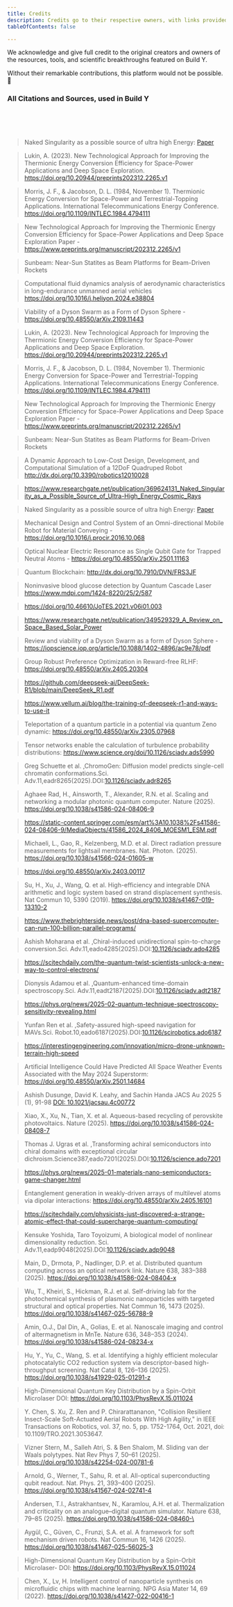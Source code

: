 ```yaml
---
title: Credits
description: Credits go to their respective owners, with links provided at the bottom.
tableOfContents: false

---
```


We acknowledge and give full credit to the original creators and owners of the resources, tools, and scientific breakthroughs featured on Build Y.

Without their remarkable contributions, this platform would not be possible. 🙏


### All Citations and Sources, used in Build Y
<br />
<br />
<br />

> Naked Singularity as a possible source of ultra high Energy: [Paper](https://www.researchgate.net/publication/369624131_Naked_Singularity_as_a_Possible_Source_of_Ultra-High_Energy_Cosmic_Rays)

> Lukin, A. (2023). New Technological Approach for Improving the Thermionic Energy Conversion Efficiency for Space-Power Applications and Deep Space Exploration. https://doi.org/10.20944/preprints202312.2265.v1

> Morris, J. F., & Jacobson, D. L. (1984, November 1). Thermionic Energy Conversion for Space-Power and Terrestrial-Topping Applications. International Telecommunications Energy Conference. https://doi.org/10.1109/INTLEC.1984.4794111

> New Technological Approach for Improving the Thermionic Energy Conversion Efficiency for Space-Power Applications and Deep Space Exploration Paper - https://www.preprints.org/manuscript/202312.2265/v1

> Sunbeam: Near-Sun Statites as Beam Platforms for Beam-Driven Rockets

> Computational fluid dynamics analysis of aerodynamic characteristics in long-endurance unmanned aerial vehicles https://doi.org/10.1016/j.heliyon.2024.e38804

> Viability of a Dyson Swarm as a Form of Dyson Sphere - https://doi.org/10.48550/arXiv.2109.11443

> Lukin, A. (2023). New Technological Approach for Improving the Thermionic Energy Conversion Efficiency for Space-Power Applications and Deep Space Exploration. https://doi.org/10.20944/preprints202312.2265.v1

> Morris, J. F., & Jacobson, D. L. (1984, November 1). Thermionic Energy Conversion for Space-Power and Terrestrial-Topping Applications. International Telecommunications Energy Conference. https://doi.org/10.1109/INTLEC.1984.4794111

> New Technological Approach for Improving the Thermionic Energy Conversion Efficiency for Space-Power Applications and Deep Space Exploration Paper - https://www.preprints.org/manuscript/202312.2265/v1

> Sunbeam: Near-Sun Statites as Beam Platforms for Beam-Driven Rockets

> A Dynamic Approach to Low-Cost Design, Development, and Computational Simulation of a 12DoF Quadruped Robot http://dx.doi.org/10.3390/robotics12010028

> https://www.researchgate.net/publication/369624131_Naked_Singularity_as_a_Possible_Source_of_Ultra-High_Energy_Cosmic_Rays

> Naked Singularity as a possible source of ultra high Energy: [Paper](https://www.researchgate.net/publication/369624131_Naked_Singularity_as_a_Possible_Source_of_Ultra-High_Energy_Cosmic_Rays)

> Mechanical Design and Control System of an Omni-directional Mobile Robot for Material Conveying -https://doi.org/10.1016/j.procir.2016.10.068

> Optical Nuclear Electric Resonance as Single Qubit Gate for Trapped Neutral Atoms - https://doi.org/10.48550/arXiv.2501.11163

> Quantum Blockchain: http://dx.doi.org/10.7910/DVN/FRS3JF

> Noninvasive blood glucose detection by Quantum Cascade Laser https://www.mdpi.com/1424-8220/25/2/587

> https://doi.org/10.46610/JoTES.2021.v06i01.003

> https://www.researchgate.net/publication/349529329_A_Review_on_Space_Based_Solar_Power

> Review and viability of a Dyson Swarm as a form of Dyson Sphere - https://iopscience.iop.org/article/10.1088/1402-4896/ac9e78/pdf

> Group Robust Preference Optimization in Reward-free RLHF: https://doi.org/10.48550/arXiv.2405.20304

> https://github.com/deepseek-ai/DeepSeek-R1/blob/main/DeepSeek_R1.pdf

> https://www.vellum.ai/blog/the-training-of-deepseek-r1-and-ways-to-use-it

> Teleportation of a quantum particle in a potential via quantum Zeno dynamic: https://doi.org/10.48550/arXiv.2305.07968

> Tensor networks enable the calculation of turbulence probability distributions: https://www.science.org/doi/10.1126/sciadv.ads5990

> Greg Schuette et al. ,ChromoGen: Diffusion model predicts single-cell chromatin conformations.Sci. Adv.11,eadr8265(2025).DOI:[10.1126/sciadv.adr8265](https://doi.org/10.1126/sciadv.adr8265)

> Aghaee Rad, H., Ainsworth, T., Alexander, R.N. et al. Scaling and networking a modular photonic quantum computer. Nature (2025). https://doi.org/10.1038/s41586-024-08406-9

> https://static-content.springer.com/esm/art%3A10.1038%2Fs41586-024-08406-9/MediaObjects/41586_2024_8406_MOESM1_ESM.pdf

> Michaeli, L., Gao, R., Kelzenberg, M.D. et al. Direct radiation pressure measurements for lightsail membranes. Nat. Photon. (2025). https://doi.org/10.1038/s41566-024-01605-w

> https://doi.org/10.48550/arXiv.2403.00117

> Su, H., Xu, J., Wang, Q. et al. High-efficiency and integrable DNA arithmetic and logic system based on strand displacement synthesis. Nat Commun 10, 5390 (2019). https://doi.org/10.1038/s41467-019-13310-2

> https://www.thebrighterside.news/post/dna-based-supercomputer-can-run-100-billion-parallel-programs/

> Ashish Moharana et al. ,Chiral-induced unidirectional spin-to-charge conversion.Sci. Adv.11,eado4285(2025).DOI:[10.1126/sciadv.ado4285](https://doi.org/10.1126/sciadv.ado4285)

> https://scitechdaily.com/the-quantum-twist-scientists-unlock-a-new-way-to-control-electrons/

> Dionysis Adamou et al. ,Quantum-enhanced time-domain spectroscopy.Sci. Adv.11,eadt2187(2025).DOI:[10.1126/sciadv.adt2187](https://doi.org/10.1126/sciadv.adt2187)

> https://phys.org/news/2025-02-quantum-technique-spectroscopy-sensitivity-revealing.html

> Yunfan Ren et al. ,Safety-assured high-speed navigation for MAVs.Sci. Robot.10,eado6187(2025).DOI:[10.1126/scirobotics.ado6187](https://doi.org/10.1126/scirobotics.ado6187)

> https://interestingengineering.com/innovation/micro-drone-unknown-terrain-high-speed

> Artificial Intelligence Could Have Predicted All Space Weather Events Associated with the May 2024 Superstorm: https://doi.org/10.48550/arXiv.2501.14684

> Ashish Dusunge, David K. Leahy, and Sachin Handa JACS Au 2025 5 (1), 91-98 [DOI: 10.1021/jacsau.4c00772](https://doi.org/10.1021/jacsau.4c00772)

> Xiao, X., Xu, N., Tian, X. et al. Aqueous-based recycling of perovskite photovoltaics. Nature (2025). https://doi.org/10.1038/s41586-024-08408-7

> Thomas J. Ugras et al. ,Transforming achiral semiconductors into chiral domains with exceptional circular dichroism.Science387,eado7201(2025).DOI:[10.1126/science.ado7201](https://doi.org/10.1126/science.ado7201)

> https://phys.org/news/2025-01-materials-nano-semiconductors-game-changer.html

> Entanglement generation in weakly-driven arrays of multilevel atoms via dipolar interactions: https://doi.org/10.48550/arXiv.2405.16101

> https://scitechdaily.com/physicists-just-discovered-a-strange-atomic-effect-that-could-supercharge-quantum-computing/

> Kensuke Yoshida, Taro Toyoizumi, A biological model of nonlinear dimensionality reduction. Sci. Adv.11,eadp9048(2025).DOI:[10.1126/sciadv.adp9048](https://doi.org/10.1126/sciadv.adp9048)

> Main, D., Drmota, P., Nadlinger, D.P. et al. Distributed quantum computing across an optical network link. Nature 638, 383–388 (2025). https://doi.org/10.1038/s41586-024-08404-x

> Wu, T., Kheiri, S., Hickman, R.J. et al. Self-driving lab for the photochemical synthesis of plasmonic nanoparticles with targeted structural and optical properties. Nat Commun 16, 1473 (2025). https://doi.org/10.1038/s41467-025-56788-9

> Amin, O.J., Dal Din, A., Golias, E. et al. Nanoscale imaging and control of altermagnetism in MnTe. Nature 636, 348–353 (2024). https://doi.org/10.1038/s41586-024-08234-x

> Hu, Y., Yu, C., Wang, S. et al. Identifying a highly efficient molecular photocatalytic CO2 reduction system via descriptor-based high-throughput screening. Nat Catal 8, 126–136 (2025). https://doi.org/10.1038/s41929-025-01291-z

> High-Dimensional Quantum Key Distribution by a Spin-Orbit Microlaser DOI: https://doi.org/10.1103/PhysRevX.15.011024

> Y. Chen, S. Xu, Z. Ren and P. Chirarattananon, "Collision Resilient Insect-Scale Soft-Actuated Aerial Robots With High Agility," in IEEE Transactions on Robotics, vol. 37, no. 5, pp. 1752-1764, Oct. 2021, doi: 10.1109/TRO.2021.3053647.

> Vizner Stern, M., Salleh Atri, S. & Ben Shalom, M. Sliding van der Waals polytypes. Nat Rev Phys 7, 50–61 (2025). https://doi.org/10.1038/s42254-024-00781-6

> Arnold, G., Werner, T., Sahu, R. et al. All-optical superconducting qubit readout. Nat. Phys. 21, 393–400 (2025). https://doi.org/10.1038/s41567-024-02741-4

> Andersen, T.I., Astrakhantsev, N., Karamlou, A.H. et al. Thermalization and criticality on an analogue–digital quantum simulator. Nature 638, 79–85 (2025). https://doi.org/10.1038/s41586-024-08460-\

> Aygül, C., Güven, C., Frunzi, S.A. et al. A framework for soft mechanism driven robots. Nat Commun 16, 1426 (2025). https://doi.org/10.1038/s41467-025-56025-3

> High-Dimensional Quantum Key Distribution by a Spin-Orbit Microlaser- DOI: https://doi.org/10.1103/PhysRevX.15.011024

> Chen, X., Lv, H. Intelligent control of nanoparticle synthesis on microfluidic chips with machine learning. NPG Asia Mater 14, 69 (2022). https://doi.org/10.1038/s41427-022-00416-1